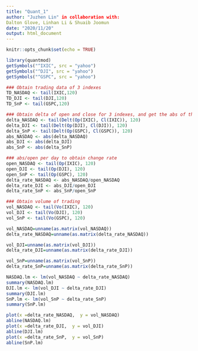 ---
title: "Quant_1"
author: "Juzhen Lin" in collaboration with:
Dalton Glove, Linhan Li & Shuaib Joomun
date: "2020/11/20"
output: html_document
---

```{r setup, include=FALSE}
knitr::opts_chunk$set(echo = TRUE)
```

```{r get library quantmod}
library(quantmod)
getSymbols("^IXIC", src = "yahoo")
getSymbols("^DJI", src = "yahoo")
getSymbols("^GSPC", src = "yahoo")
```

```{r delta rate}
### Obtain trading data of 3 indexes
TD_NASDAQ <- tail(IXIC,120)
TD_DJI <- tail(DJI,120)
TD_SnP <- tail(GSPC,120)

### Obtain delta of open and close for 3 indexes, and get the abs of them
delta_NASDAQ <- tail(Delt(Op(IXIC), Cl(IXIC)), 120)
delta_DJI <- tail(Delt(Op(DJI), Cl(DJI)), 120)
delta_SnP <- tail(Delt(Op(GSPC), Cl(GSPC)), 120)
abs_NASDAQ <- abs(delta_NASDAQ)
abs_DJI <- abs(delta_DJI)
abs_SnP <- abs(delta_SnP)

### abs/open per day to obtain change rate
open_NASDAQ <- tail(Op(IXIC), 120)
open_DJI <- tail(Op(DJI), 120)
open_SnP <- tail(Op(GSPC), 120)
delta_rate_NASDAQ <- abs_NASDAQ/open_NASDAQ
delta_rate_DJI <- abs_DJI/open_DJI
delta_rate_SnP <- abs_SnP/open_SnP

### Obtain volume of trading
vol_NASDAQ <- tail(Vo(IXIC), 120)
vol_DJI <- tail(Vo(DJI), 120)
vol_SnP <- tail(Vo(GSPC), 120)
```

```{r Linear Regression}
vol_NASDAQ=unname(as.matrix(vol_NASDAQ))
delta_rate_NASDAQ=unname(as.matrix(delta_rate_NASDAQ))

vol_DJI=unname(as.matrix(vol_DJI))
delta_rate_DJI=unname(as.matrix(delta_rate_DJI))

vol_SnP=unname(as.matrix(vol_SnP))
delta_rate_SnP=unname(as.matrix(delta_rate_SnP))

NASDAQ.lm <- lm(vol_NASDAQ ~ delta_rate_NASDAQ)
summary(NASDAQ.lm)
DJI.lm <- lm(vol_DJI ~ delta_rate_DJI)
summary(DJI.lm)
SnP.lm <- lm(vol_SnP ~ delta_rate_SnP)
summary(SnP.lm)

```
```{r Data Vision}
plot(x =delta_rate_NASDAQ,  y = vol_NASDAQ)
abline(NASDAQ.lm)
plot(x =delta_rate_DJI,  y = vol_DJI)
abline(DJI.lm)
plot(x =delta_rate_SnP,  y = vol_SnP)
abline(SnP.lm)
```

